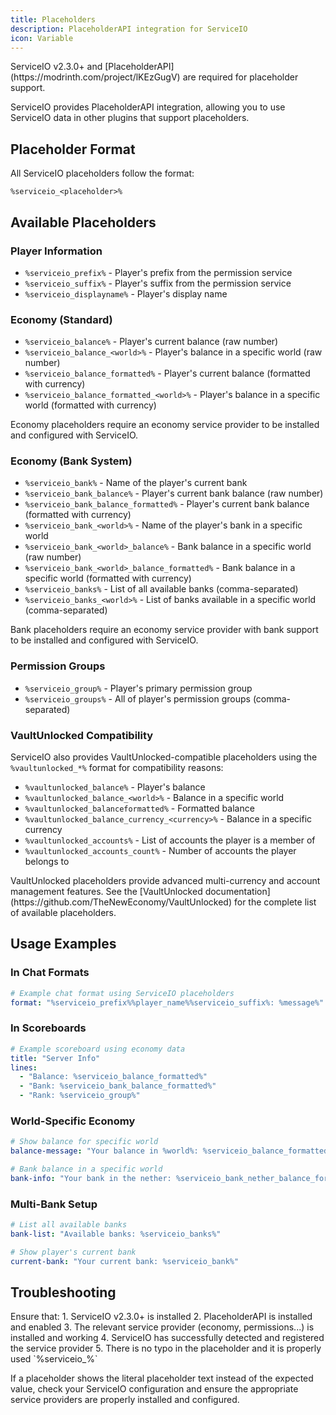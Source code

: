 ```yaml
---
title: Placeholders
description: PlaceholderAPI integration for ServiceIO
icon: Variable
---
```




<Callout title="Requirements">
  ServiceIO v2.3.0+ and [PlaceholderAPI](https://modrinth.com/project/lKEzGugV) are required for placeholder support.
</Callout>

ServiceIO provides PlaceholderAPI integration, allowing you to use ServiceIO data in other plugins that support placeholders.

## Placeholder Format

All ServiceIO placeholders follow the format:
```
%serviceio_<placeholder>%
```

## Available Placeholders

### Player Information
- `%serviceio_prefix%` - Player's prefix from the permission service
- `%serviceio_suffix%` - Player's suffix from the permission service  
- `%serviceio_displayname%` - Player's display name

### Economy (Standard)
- `%serviceio_balance%` - Player's current balance (raw number)
- `%serviceio_balance_<world>%` - Player's balance in a specific world (raw number)
- `%serviceio_balance_formatted%` - Player's current balance (formatted with currency)
- `%serviceio_balance_formatted_<world>%` - Player's balance in a specific world (formatted with currency)

<Callout type="info" title="Economy Placeholders">
  Economy placeholders require an economy service provider to be installed and configured with ServiceIO.
</Callout>

### Economy (Bank System)
- `%serviceio_bank%` - Name of the player's current bank
- `%serviceio_bank_balance%` - Player's current bank balance (raw number)
- `%serviceio_bank_balance_formatted%` - Player's current bank balance (formatted with currency)
- `%serviceio_bank_<world>%` - Name of the player's bank in a specific world
- `%serviceio_bank_<world>_balance%` - Bank balance in a specific world (raw number)
- `%serviceio_bank_<world>_balance_formatted%` - Bank balance in a specific world (formatted with currency)
- `%serviceio_banks%` - List of all available banks (comma-separated)
- `%serviceio_banks_<world>%` - List of banks available in a specific world (comma-separated)

<Callout type="info" title="Bank Placeholders">
  Bank placeholders require an economy service provider with bank support to be installed and configured with ServiceIO.
</Callout>

### Permission Groups
- `%serviceio_group%` - Player's primary permission group
- `%serviceio_groups%` - All of player's permission groups (comma-separated)

### VaultUnlocked Compatibility

ServiceIO also provides VaultUnlocked-compatible placeholders using the `%vaultunlocked_*%` format for compatibility reasons:

- `%vaultunlocked_balance%` - Player's balance
- `%vaultunlocked_balance_<world>%` - Balance in a specific world
- `%vaultunlocked_balanceformatted%` - Formatted balance
- `%vaultunlocked_balance_currency_<currency>%` - Balance in a specific currency
- `%vaultunlocked_accounts%` - List of accounts the player is a member of
- `%vaultunlocked_accounts_count%` - Number of accounts the player belongs to

<Callout type="info" title="VaultUnlocked Placeholders">
  VaultUnlocked placeholders provide advanced multi-currency and account management features. See the [VaultUnlocked documentation](https://github.com/TheNewEconomy/VaultUnlocked) for the complete list of available placeholders.
</Callout>

## Usage Examples

### In Chat Formats
```yaml
# Example chat format using ServiceIO placeholders
format: "%serviceio_prefix%%player_name%%serviceio_suffix%: %message%"
```

### In Scoreboards
```yaml
# Example scoreboard using economy data
title: "Server Info"
lines:
  - "Balance: %serviceio_balance_formatted%"
  - "Bank: %serviceio_bank_balance_formatted%"
  - "Rank: %serviceio_group%"
```

### World-Specific Economy
```yaml
# Show balance for specific world
balance-message: "Your balance in %world%: %serviceio_balance_formatted_world%"

# Bank balance in a specific world  
bank-info: "Your bank in the nether: %serviceio_bank_nether_balance_formatted%"
```

### Multi-Bank Setup
```yaml
# List all available banks
bank-list: "Available banks: %serviceio_banks%"

# Show player's current bank
current-bank: "Your current bank: %serviceio_bank%"
```

## Troubleshooting

<Callout type="error" title="Placeholder Not Working?">
  Ensure that:
  1. ServiceIO v2.3.0+ is installed
  2. PlaceholderAPI is installed and enabled
  3. The relevant service provider (economy, permissions...) is installed and working
  4. ServiceIO has successfully detected and registered the service provider
  5. There is no typo in the placeholder and it is properly used `%serviceio_<PLACEHOLDER>%`
</Callout>

If a placeholder shows the literal placeholder text instead of the expected value, check your ServiceIO configuration and ensure the appropriate service providers are properly installed and configured.
